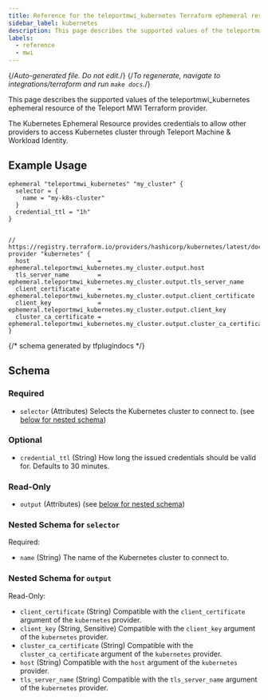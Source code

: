 ```yaml
---
title: Reference for the teleportmwi_kubernetes Terraform ephemeral resource
sidebar_label: kubernetes
description: This page describes the supported values of the teleportmwi_kubernetes ephemeral resource of the Teleport MWI Terraform provider.
labels:
  - reference
  - mwi
---
```


{/*Auto-generated file. Do not edit.*/}
{/*To regenerate, navigate to integrations/terraform and run `make docs`.*/}

This page describes the supported values of the teleportmwi_kubernetes ephemeral resource of the Teleport MWI Terraform provider.


The Kubernetes Ephemeral Resource provides credentials to allow other providers to access Kubernetes cluster through Teleport Machine & Workload Identity.

## Example Usage

```hcl
ephemeral "teleportmwi_kubernetes" "my_cluster" {
  selector = {
    name = "my-k8s-cluster"
  }
  credential_ttl = "1h"
}


// https://registry.terraform.io/providers/hashicorp/kubernetes/latest/docs
provider "kubernetes" {
  host                   = ephemeral.teleportmwi_kubernetes.my_cluster.output.host
  tls_server_name        = ephemeral.teleportmwi_kubernetes.my_cluster.output.tls_server_name
  client_certificate     = ephemeral.teleportmwi_kubernetes.my_cluster.output.client_certificate
  client_key             = ephemeral.teleportmwi_kubernetes.my_cluster.output.client_key
  cluster_ca_certificate = ephemeral.teleportmwi_kubernetes.my_cluster.output.cluster_ca_certificate
}
```

{/*  schema generated by tfplugindocs */}
## Schema

### Required

- `selector` (Attributes) Selects the Kubernetes cluster to connect to. (see [below for nested schema](#nested-schema-for-selector))

### Optional

- `credential_ttl` (String) How long the issued credentials should be valid for. Defaults to 30 minutes.

### Read-Only

- `output` (Attributes) (see [below for nested schema](#nested-schema-for-output))

### Nested Schema for `selector`

Required:

- `name` (String) The name of the Kubernetes cluster to connect to.


### Nested Schema for `output`

Read-Only:

- `client_certificate` (String) Compatible with the `client_certificate` argument of the `kubernetes` provider.
- `client_key` (String, Sensitive) Compatible with the `client_key` argument of the `kubernetes` provider.
- `cluster_ca_certificate` (String) Compatible with the `cluster_ca_certificate` argument of the `kubernetes` provider.
- `host` (String) Compatible with the `host` argument of the `kubernetes` provider.
- `tls_server_name` (String) Compatible with the `tls_server_name` argument of the `kubernetes` provider.
